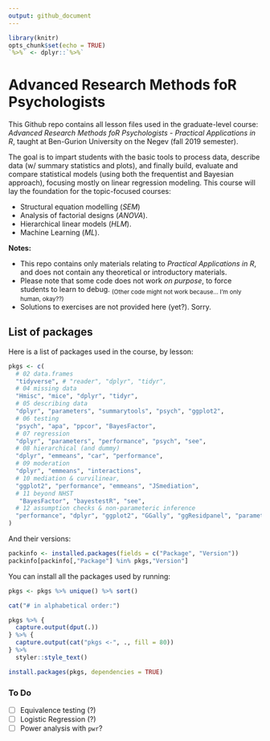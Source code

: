 ```yaml
---
output: github_document
---
```


```r
library(knitr)
opts_chunk$set(echo = TRUE)
`%>%` <- dplyr::`%>%`

```

# Advanced Research Methods foR Psychologists

This Github repo contains all lesson files used in the graduate-level course: *Advanced Research Methods foR Psychologists - Practical Applications in R*, taught at Ben-Gurion University on the Negev (fall 2019 semester).

The goal is to impart students with the basic tools to process data, describe data (w/ summary statistics and plots), and finally build, evaluate and compare statistical models (using both the frequentist and Bayesian approach), focusing mostly on linear regression modeling. This course will lay the foundation for the topic-focused courses:

- Structural equation modelling (*SEM*)
- Analysis of factorial designs (*ANOVA*).
- Hierarchical linear models (*HLM*).
- Machine Learning (*ML*).

**Notes:**  

- This repo contains only materials relating to *Practical Applications in R*, and does not contain any theoretical or introductory materials.  
- Please note that some code does not work *on purpose*, to force students to learn to debug. <sub>(Other code might not work because... I'm only human, okay??)</sub>  
- Solutions to exercises are not provided here (yet?). Sorry.

## List of packages

Here is a list of packages used in the course, by lesson:

```r
pkgs <- c(
  # 02 data.frames
  "tidyverse", # "reader", "dplyr", "tidyr",
  # 04 missing data
  "Hmisc", "mice", "dplyr", "tidyr", 
  # 05 describing data
  "dplyr", "parameters", "summarytools", "psych", "ggplot2",
  # 06 testing
  "psych", "apa", "ppcor", "BayesFactor", 
  # 07 regression
  "dplyr", "parameters", "performance", "psych", "see",
  # 08 hierarchical (and dummy)
  "dplyr", "emmeans", "car", "performance",
  # 09 moderation
  "dplyr", "emmeans", "interactions",
  # 10 mediation & curvilinear,
  "ggplot2", "performance", "emmeans", "JSmediation",
  # 11 beyond NHST
   "BayesFactor", "bayestestR", "see",
  # 12 assumption checks & non-parameteric inference
  "performance", "dplyr", "ggplot2", "GGally", "ggResidpanel", "parameters", "permuco"
)
```

And their versions:
```r
packinfo <- installed.packages(fields = c("Package", "Version"))
packinfo[packinfo[,"Package"] %in% pkgs,"Version"]
```

You can install all the packages used by running:

```r
pkgs <- pkgs %>% unique() %>% sort()

cat("# in alphabetical order:")

pkgs %>% {
  capture.output(dput(.))
} %>% {
  capture.output(cat("pkgs <-", ., fill = 80))
} %>%
  styler::style_text()

```

```r
install.packages(pkgs, dependencies = TRUE)
```

### To Do

- [ ] Equivalence testing (?)
- [ ] Logistic Regression (?)
- [ ] Power analysis with `pwr`?
